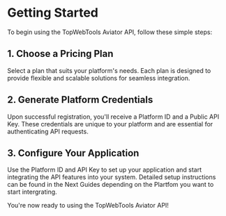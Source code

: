 # Getting Started
To begin using the TopWebTools Aviator API, follow these simple steps:

## 1. Choose a Pricing Plan
Select a plan that suits your platform's needs. Each plan is designed to provide flexible and scalable solutions for seamless integration.

## 2. Generate Platform Credentials
Upon successful registration, you'll receive a Platform ID and a Public API Key. These credentials are unique to your platform and are essential for authenticating API requests.

## 3. Configure Your Application
Use the Platform ID and API Key to set up your application and start integrating the API features into your system. Detailed setup instructions can be found in the Next Guides depending on the Plartfom you want to start intergrating.

You're now ready to using the TopWebTools Aviator API!
 
